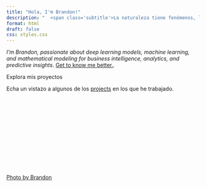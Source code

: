 ```yaml
---
title: "Hola, I'm Brandon!"
description: "  <span class='subtitle'>La naturaleza tiene fenómenos, la ciencia de datos los traduce para entenderlos.</span>"
format: html
draft: false
css: styles.css
---
```


<head>

<!-- Preload background image -->

<link rel="preload" href="/images/home-background.jpg" as="image"/> <link rel="stylesheet" type="text/css" href="css/styles.css">

```{=html}
  <style>
body {
      background-image: url('/images/home-background.jpg');
      background-size: cover;
    }
  </style>
```

</head>

*I'm Brandon, passionate about deep learning models, machine learning, and mathematical modeling for business intelligence, analytics, and predictive insights*. [Get to know me better.](about.qmd "About Page")*.*


Explora mis proyectos 

Echa un vistazo a algunos de los [projects](projects.qmd "Projects Page") en los que he trabajado.

<br> <br> <br> <br> <br> <br> <br> <br> <br> <br> <br>

<a href="https://www.pexels.com/photo/aerial-shot-of-mountain-1731427/" target="_blank" class="small-link">Photo by Brandon</a>
